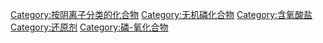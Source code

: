 {{catmore}}
[[Category:按阴离子分类的化合物|Category:按阴离子分类的化合物]]
[[Category:无机磷化合物|Category:无机磷化合物]]
[[Category:含氧酸盐|Category:含氧酸盐]]
[[Category:还原剂|Category:还原剂]]
[[Category:磷-氧化合物|Category:磷-氧化合物]]